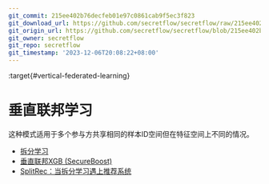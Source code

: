 ```yaml
---
git_commit: 215ee402b76decfeb01e97c0861cab9f5ec3f823
git_download_url: https://github.com/secretflow/secretflow/raw/215ee402b76decfeb01e97c0861cab9f5ec3f823/docs/user_guide/federated_learning/vertical_federated_learning/index.rst
git_origin_url: https://github.com/secretflow/secretflow/blob/215ee402b76decfeb01e97c0861cab9f5ec3f823/docs/user_guide/federated_learning/vertical_federated_learning/index.rst
git_owner: secretflow
git_repo: secretflow
git_timestamp: '2023-12-06T20:08:22+08:00'
---
```


:target{#vertical-federated-learning}

# 垂直联邦学习

这种模式适用于多个参与方共享相同的样本ID空间但在特征空间上不同的情况。

<TableOfContents>


  - [拆分学习](split_learning.mdx)
  - [垂直联邦XGB (SecureBoost)](tree.mdx)
  - [SplitRec：当拆分学习遇上推荐系统](SplitRec/index.mdx)
</TableOfContents>
